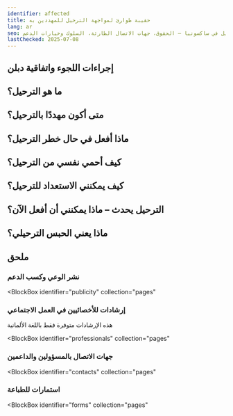 ```yaml
---
identifier: affected
title: حقيبة طوارئ لمواجهة الترحيل للمهددين به
lang: ar
seo: معلومات عملية للأشخاص المهددين بالترحيل في ساكسونيا – الحقوق، جهات الاتصال الطارئة، السلوك وخيارات الدعم
lastChecked: 2025-07-08
---
```


<Block identifier="kit-intro" />

<Block identifier="kit-advice" />

## إجراءات اللجوء واتفاقية دبلن
<Block identifier="kit-procedure-dublin" />

## ما هو الترحيل؟
<Block identifier="kit-deportation-definition" />

## متى أكون مهددًا بالترحيل؟

<Block identifier="kit-deportation-risk" />

## ماذا أفعل في حال خطر الترحيل؟

<Block identifier="kit-stress" />

<Block identifier="kit-residence" />

## كيف أحمي نفسي من الترحيل؟

<Block identifier="kit-prevent-deportation" />

## كيف يمكنني الاستعداد للترحيل؟

<Block identifier="kit-prepare-deportation" />

## الترحيل يحدث – ماذا يمكنني أن أفعل الآن؟

<Block identifier="kit-police" />

<Block identifier="kit-ongoing-deportation" />

## ماذا يعني الحبس الترحيلي؟

<Block identifier="kit-detention" />

## ملحق

<Block identifier="kit-outro" />

### نشر الوعي وكسب الدعم

<BlockBox
  identifier="publicity"
  collection="pages"
>
  <Block
    identifier="publicity"
    collection="pages"
  />
</BlockBox>

###  إرشادات للأخصائيين في العمل الاجتماعي

هذه الإرشادات متوفرة فقط باللغة الألمانية

<BlockBox
  identifier="professionals"
  collection="pages"
>
  <Block
    identifier="professionals"
    collection="pages"
  />
</BlockBox>

### جهات الاتصال بالمسؤولين والداعمين

<BlockBox
  identifier="contacts"
  collection="pages"
>
  <Block
    identifier="contacts"
    collection="pages"
  />
</BlockBox>

### استمارات للطباعة

<BlockBox
  identifier="forms"
  collection="pages"
>
  <Block
    identifier="forms"
    collection="pages"
  />
</BlockBox>


